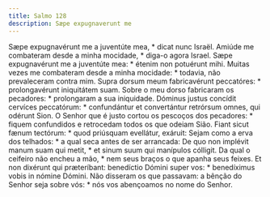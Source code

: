 ```yaml
---
title: Salmo 128
description: Sæpe expugnaverunt me
---
```


<div class="side-by-side not-content">
  <span class="text-justify">
    Sæpe expugnavérunt me a juventúte mea, * dicat nunc Israël.
  </span>
  <span class="text-justify">
    Amiúde me combateram desde a minha mocidade, * diga-o agora Israel.
  </span>
  <span class="text-justify">
    Sæpe expugnavérunt me a juventúte mea: * étenim non potuérunt mihi.
  </span>
  <span class="text-justify">
    Muitas vezes me combateram desde a minha mocidade: * todavia, não
    prevaleceram contra mim.
  </span>
  <span class="text-justify">
    Supra dorsum meum fabricavérunt peccatóres: * prolongavérunt iniquitátem
    suam.
  </span>
  <span class="text-justify">
    Sobre o meu dorso fabricaram os pecadores: * prolongaram a sua iniquidade.
  </span>
  <span class="text-justify">
    Dóminus justus concídit cervíces peccatórum: * confundántur et convertántur
    retrórsum omnes, qui odérunt Sion.
  </span>
  <span class="text-justify">
    O Senhor que é justo cortou os pescoços dos pecadores: * fiquem confundidos
    e retrocedam todos os que odeiam Sião.
  </span>
  <span class="text-justify">
    Fiant sicut fænum tectórum: * quod priúsquam evellátur, exáruit:
  </span>
  <span class="text-justify">
    Sejam como a erva dos telhados: * a qual seca antes de ser arrancada:
  </span>
  <span class="text-justify">
    De quo non implévit manum suam qui metit, * et sinum suum qui manípulos
    cólligit.
  </span>
  <span class="text-justify">
    Da qual o ceifeiro não encheu a mão, * nem seus braços o que apanha seus
    feixes.
  </span>
  <span class="text-justify">
    Et non dixérunt qui præteríbant: benedíctio Dómini super vos: * benedíximus
    vobis in nómine Dómini.
  </span>
  <span class="text-justify">
    Não disseram os que passavam: a bênção do Senhor seja sobre vós: * nós vos
    abençoamos no nome do Senhor.
  </span>
</div>
